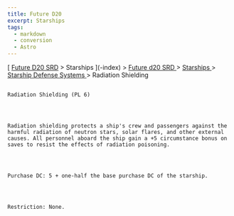 ```yaml
---
title: Future D20
excerpt: Starships
tags:
  - markdown
  - conversion
  - Astro
---
```







[
[Future D20 SRD]( / ) > Starships
     ](-index)
     >
     [
      Future d20 SRD
     ](future-d20-srd-index)
     >
     [
      Starships
     ](future-d20-srd-starships-index)
     >
     [
      Starship Defense Systems
     ](future-d20-srd-starships-starship-defense-systems-index)
     > Radiation Shielding
    




## 
    Radiation Shielding (PL 6)
   



    Radiation shielding protects a ship's crew and passengers against the harmful radiation of neutron stars, solar flares, and other external causes. All personnel aboard the ship gain a +5 circumstance bonus on saves to resist the effects of radiation poisoning.
   



    Purchase DC: 5 + one-half the base purchase DC of the starship.
   



    Restriction: None.
   





